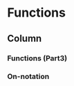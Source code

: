 Functions {data-navmenu="Section 7"}
=====================================

Column {.tabset}
-------------------------------------------------

### Functions (Part3)

### On-notation
